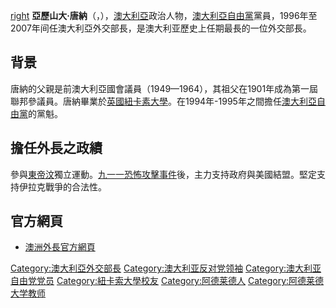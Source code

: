 [[图像:Alexander_Downer.jpg|right]]
'''亞歷山大·唐納'''（'''{{lang|en|Alexander Downer}}'''，{{bd|1951年|9月9日|||catIdx=Downer, Alexander}}），[[澳大利亞|澳大利亞]]政治人物，[[澳大利亞自由黨|澳大利亞自由黨]]黨員，1996年至2007年间任澳大利亞外交部長，是澳大利亚歷史上任期最長的一位外交部長。

==背景==
唐納的父親是前澳大利亞國會議員（1949—1964），其祖父在1901年成為第一屆聯邦參議員。唐納畢業於[[英國|英國]][[纽卡斯尔大学_(英国)|紐卡素大學]]。在1994年-1995年之間擔任[[澳大利亞自由黨|澳大利亞自由黨]]的黨魁。

==擔任外長之政績==
參與[[東帝汶|東帝汶]]獨立運動。[[九一一恐怖攻擊事件|九一一恐怖攻擊事件]]後，主力支持政府與美國結盟。堅定支持伊拉克戰爭的合法性。

==官方網頁==
*[http://www.foreignminister.gov.au/ 澳洲外長官方網頁] {{Wayback|url=http://www.foreignminister.gov.au/ |date=20210205054028 }}

{{Authority control}}
{{DEFAULTSORT:Downer, Alexander}}
[[Category:澳大利亞外交部長|Category:澳大利亞外交部長]]
[[Category:澳大利亚反对党领袖|Category:澳大利亚反对党领袖]]
[[Category:澳大利亚自由党党员|Category:澳大利亚自由党党员]]
[[Category:紐卡索大學校友|Category:紐卡索大學校友]]
[[Category:阿德莱德人|Category:阿德莱德人]]
[[Category:阿德莱德大学教师|Category:阿德莱德大学教师]]
